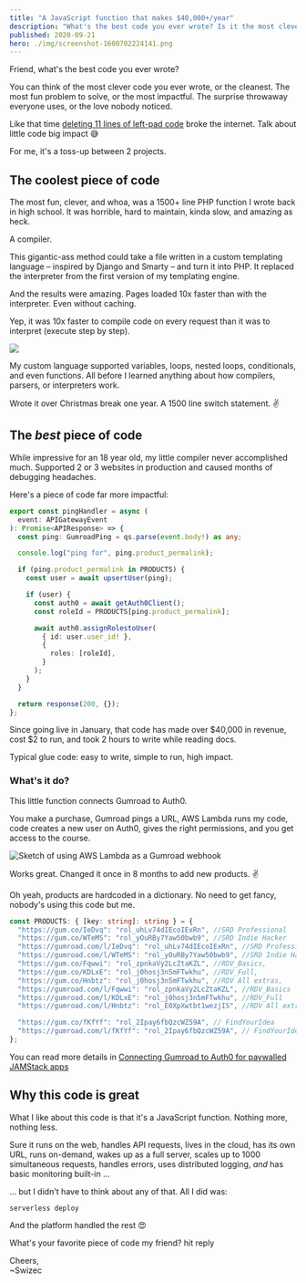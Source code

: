 ```yaml
---
title: "A JavaScript function that makes $40,000+/year"
description: "What's the best code you ever wrote? Is it the most clever, or the cleanest. The most fun problem to solve, or the most impactful. The surprise throwaway everyone uses, or the love nobody noticed."
published: 2020-09-21
hero: ./img/screenshot-1600702224141.png
---
```


Friend, what's the best code you ever wrote?

You can think of the most clever code you ever wrote, or the cleanest. The most fun problem to solve, or the most impactful. The surprise throwaway everyone uses, or the love nobody noticed.

Like that time [deleting 11 lines of left-pad code](https://qz.com/646467/how-one-programmer-broke-the-internet-by-deleting-a-tiny-piece-of-code/) broke the internet. Talk about little code big impact 😅

For me, it's a toss-up between 2 projects.

## The coolest piece of code

The most fun, clever, and whoa, was a 1500+ line PHP function I wrote back in high school. It was horrible, hard to maintain, kinda slow, and amazing as heck.

A compiler.

This gigantic-ass method could take a file written in a custom templating language – inspired by Django and Smarty – and turn it into PHP. It replaced the interpreter from the first version of my templating engine.

And the results were amazing. Pages loaded 10x faster than with the interpreter. Even without caching.

Yep, it was 10x faster to compile code on every request than it was to interpret (execute step by step).

![](giphy:whoa)

My custom language supported variables, loops, nested loops, conditionals, and even functions. All before I learned anything about how compilers, parsers, or interpreters work.

Wrote it over Christmas break one year. A 1500 line switch statement. ✌️

## The _best_ piece of code

While impressive for an 18 year old, my little compiler never accomplished much. Supported 2 or 3 websites in production and caused months of debugging headaches.

Here's a piece of code far more impactful:

```typescript
export const pingHandler = async (
  event: APIGatewayEvent
): Promise<APIResponse> => {
  const ping: GumroadPing = qs.parse(event.body!) as any;

  console.log("ping for", ping.product_permalink);

  if (ping.product_permalink in PRODUCTS) {
    const user = await upsertUser(ping);

    if (user) {
      const auth0 = await getAuth0Client();
      const roleId = PRODUCTS[ping.product_permalink];

      await auth0.assignRolestoUser(
        { id: user.user_id! },
        {
          roles: [roleId],
        }
      );
    }
  }

  return response(200, {});
};
```

Since going live in January, that code has made over $40,000 in revenue, cost $2 to run, and took 2 hours to write while reading docs.

Typical glue code: easy to write, simple to run, high impact.

### What's it do?

This little function connects Gumroad to Auth0.

You make a purchase, Gumroad pings a URL, AWS Lambda runs my code, code creates a new user on Auth0, gives the right permissions, and you get access to the course.

![Sketch of using AWS Lambda as a Gumroad webhook](./img/Sketch-of-using-AWS-Lambda-as-a-Gumroad-webhook2eee37.png)

Works great. Changed it once in 8 months to add new products. ✌️

Oh yeah, products are hardcoded in a dictionary. No need to get fancy, nobody's using this code but me.

```typescript
const PRODUCTS: { [key: string]: string } = {
  "https://gum.co/IeDvq": "rol_uhLv74dIEcoIExRn", //SRD Professional
  "https://gum.co/WTeMS": "rol_yOuRBy7Yaw50bwb9", //SRD Indie Hacker
  "https://gumroad.com/l/IeDvq": "rol_uhLv74dIEcoIExRn", //SRD Professional
  "https://gumroad.com/l/WTeMS": "rol_yOuRBy7Yaw50bwb9", //SRD Indie Hacker
  "https://gum.co/Fqwwi": "rol_zpnkaVy2LcZtaKZL", //RDV_Basics,
  "https://gum.co/KDLxE": "rol_j0hosj3n5mFTwkhu", //RDV_Full,
  "https://gum.co/Hnbtz": "rol_j0hosj3n5mFTwkhu", //RDV All extras,
  "https://gumroad.com/l/Fqwwi": "rol_zpnkaVy2LcZtaKZL", //RDV_Basics
  "https://gumroad.com/l/KDLxE": "rol_j0hosj3n5mFTwkhu", //RDV_Full
  "https://gumroad.com/l/Hnbtz": "rol_E0XpXwtbt1wezjIS", //RDV All extras

  "https://gum.co/fKfYf": "rol_2Ipay6fbQzcWZ59A", // FindYourIdea
  "https://gumroad.com/l/fKfYf": "rol_2Ipay6fbQzcWZ59A", // FindYourIdea
};
```

You can read more details in [Connecting Gumroad to Auth0 for paywalled JAMStack apps](https://swizec.com/blog/connecting-gumroad-to-auth0-for-paywalled-jamstack-apps/)

## Why this code is great

What I like about this code is that it's a JavaScript function. Nothing more, nothing less.

Sure it runs on the web, handles API requests, lives in the cloud, has its own URL, runs on-demand, wakes up as a full server, scales up to 1000 simultaneous requests, handles errors, uses distributed logging, _and_ has basic monitoring built-in ...

... but I didn't have to think about any of that. All I did was:

```
serverless deploy
```

And the platform handled the rest 😍

What's your favorite piece of code my friend? hit reply

Cheers,<br/>
~Swizec
